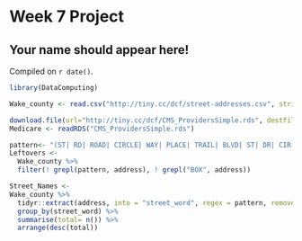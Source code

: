 # Week 7 Project

## Your name should appear here!

<!-- leave this material as is -->
Compiled on `r date()`.

```r
library(DataComputing)
```
<!-- put your content after this line -->

```r
Wake_county <- read.csv("http://tiny.cc/dcf/street-addresses.csv", stringsAsFactors = FALSE)
```

```r
download.file(url="http://tiny.cc/dcf/CMS_ProvidersSimple.rds", destfile = "CMS_ProvidersSimple.rds")
Medicare <- readRDS("CMS_ProvidersSimple.rds")
```

```r
pattern<- "(ST| RD| ROAD| CIRCLE| WAY| PLACE| TRAIL| BLVD| ST| DR| CIR| HALL| LN| CT| AVE| PL| LANE| CO| UNIVERSITY| TER| PATH| POINT| PKWY| LOOP| APT| SQUARE| FARM| NEUS| NEUSE| RIDGE| RUN| PARKWA| HIGHWAY| VILLAGE| HOUSE| HOSPITAL| CREEK| CENTER| VALLEY| TRL| UNION| WHARF| DORM| ACADEMY| ALLEY| PASS| SUITE| MEADOW| PEAKWAY| WYND| CHURCH| WEST| HEIGHTS| HERMITAGE| FERRY| HWY| PARK| TOWN| UNIT| WINERY| LA| YALE| SAVE| FOREST| CREST| BOULEVARD| GLENCOE| HILLS| TR| APARTMENT| CROSSING| TURN| PT|BOX|PO)"
Leftovers <-
  Wake_county %>%
  filter(! grepl(pattern, address), ! grepl("BOX", address))
```

```r
Street_Names <-
Wake_county %>%
  tidyr::extract(address, into = "street_word", regex = pattern, remove = FALSE) %>%
  group_by(street_word) %>%
  summarise(total= n()) %>%
  arrange(desc(total))
```

